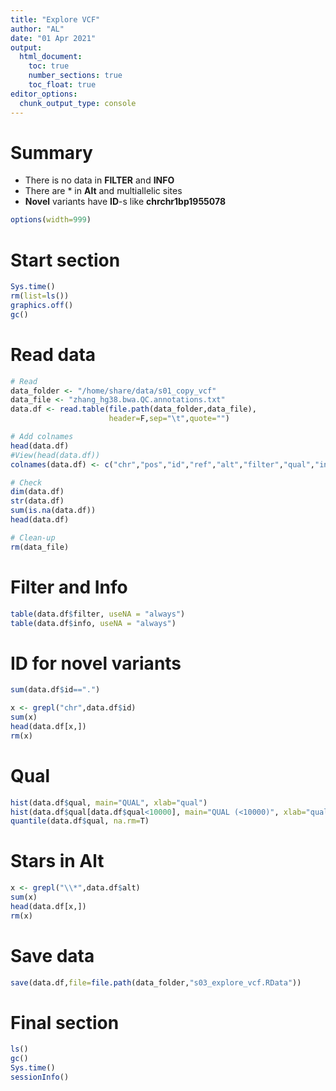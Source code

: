 ```yaml
---
title: "Explore VCF"
author: "AL"
date: "01 Apr 2021"
output:
  html_document:
    toc: true
    number_sections: true
    toc_float: true
editor_options:
  chunk_output_type: console
---
```


# Summary 

- There is no data in  **FILTER** and **INFO**  
- There are * in **Alt** and multiallelic sites  
- **Novel** variants have **ID**-s like **chrchr1bp1955078**

<style>
pre{
  overflow-x: auto;
}
pre code{
  word-wrap: normal;
  white-space: pre;
}
s</style>

```r

options(width=999)

```

# Start section

```r

Sys.time()
rm(list=ls())
graphics.off()
gc()

```

# Read data

```r

# Read
data_folder <- "/home/share/data/s01_copy_vcf"
data_file <- "zhang_hg38.bwa.QC.annotations.txt"
data.df <- read.table(file.path(data_folder,data_file),
                      header=F,sep="\t",quote="")

# Add colnames
head(data.df)
#View(head(data.df))
colnames(data.df) <- c("chr","pos","id","ref","alt","filter","qual","info")

# Check 
dim(data.df)
str(data.df)
sum(is.na(data.df))
head(data.df)

# Clean-up
rm(data_file)

```

# Filter and Info

```r

table(data.df$filter, useNA = "always")
table(data.df$info, useNA = "always")

```

# ID for novel variants

```r

sum(data.df$id==".")

x <- grepl("chr",data.df$id)
sum(x)
head(data.df[x,])
rm(x)

```

# Qual

```r

hist(data.df$qual, main="QUAL", xlab="qual")
hist(data.df$qual[data.df$qual<10000], main="QUAL (<10000)", xlab="qual")
quantile(data.df$qual, na.rm=T)

```

# Stars in Alt

```r

x <- grepl("\\*",data.df$alt)
sum(x)
head(data.df[x,])
rm(x)

```

# Save data

```r

save(data.df,file=file.path(data_folder,"s03_explore_vcf.RData"))

```

# Final section

```r
ls()
gc()
Sys.time()
sessionInfo()
```
